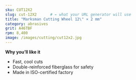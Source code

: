 ```yaml
---
sku: CUT12X2
slug: cut-12X2      # ← what your URL generator will use
title: "Marksman Cutting Wheel 12\" × 2 mm"
category: abrasives
grit: A46TBF
rpm: 8,400
image: /images/cutting/cut12x2.jpg
---
```


**Why you’ll like it**

- Fast, cool cuts  
- Double-reinforced fiberglass for safety  
- Made in ISO-certified factory